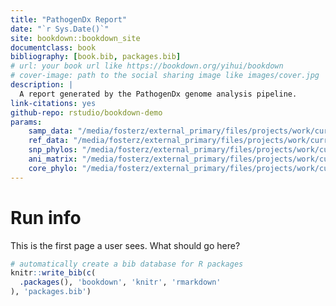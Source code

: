 ```yaml
--- 
title: "PathogenDx Report"
date: "`r Sys.Date()`"
site: bookdown::bookdown_site
documentclass: book
bibliography: [book.bib, packages.bib]
# url: your book url like https://bookdown.org/yihui/bookdown
# cover-image: path to the social sharing image like images/cover.jpg
description: |
  A report generated by the PathogenDx genome analysis pipeline.
link-citations: yes
github-repo: rstudio/bookdown-demo
params:
    samp_data: "/media/fosterz/external_primary/files/projects/work/current/nf-core-plantpathsurveil/test/data/metadata_medium.csv"
    ref_data: "/media/fosterz/external_primary/files/projects/work/current/nf-core-plantpathsurveil/work/60/71f547293aa5d22f469ea3ee215581/merged_assembly_stats.tsv"
    snp_phylos: "/media/fosterz/external_primary/files/projects/work/current/nf-core-plantpathsurveil/work/60/71f547293aa5d22f469ea3ee215581/xan_test_22_331_assembly.treefile"
    ani_matrix: "/media/fosterz/external_primary/files/projects/work/current/nf-core-plantpathsurveil/work/60/71f547293aa5d22f469ea3ee215581/comp.csv"
    core_phylo: "/media/fosterz/external_primary/files/projects/work/current/nf-core-plantpathsurveil/work/60/71f547293aa5d22f469ea3ee215581/xan_test.treefile"
---
```


# Run info

This is the first page a user sees.
What should go here?


```r
# automatically create a bib database for R packages
knitr::write_bib(c(
  .packages(), 'bookdown', 'knitr', 'rmarkdown'
), 'packages.bib')
```
